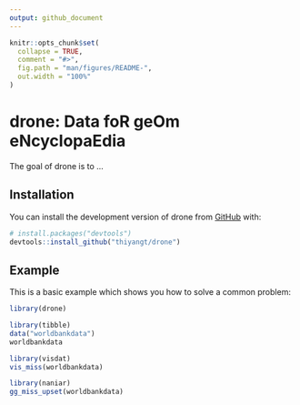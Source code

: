 ```yaml
---
output: github_document
---
```


<!-- README.md is generated from README.Rmd. Please edit that file -->

```r
knitr::opts_chunk$set(
  collapse = TRUE,
  comment = "#>",
  fig.path = "man/figures/README-",
  out.width = "100%"
)
```

# drone: **D**ata fo**R** ge**O**m e**N**cyclopa**E**dia

<!-- badges: start -->
<!-- badges: end -->

The goal of drone is to ...

## Installation

You can install the development version of drone from [GitHub](https://github.com/) with:

``` r
# install.packages("devtools")
devtools::install_github("thiyangt/drone")
```

## Example

This is a basic example which shows you how to solve a common problem:

```r
library(drone)
```



```r
library(tibble)
data("worldbankdata")
worldbankdata
```

```r
library(visdat)
vis_miss(worldbankdata)
```

```r
library(naniar)
gg_miss_upset(worldbankdata)
```
